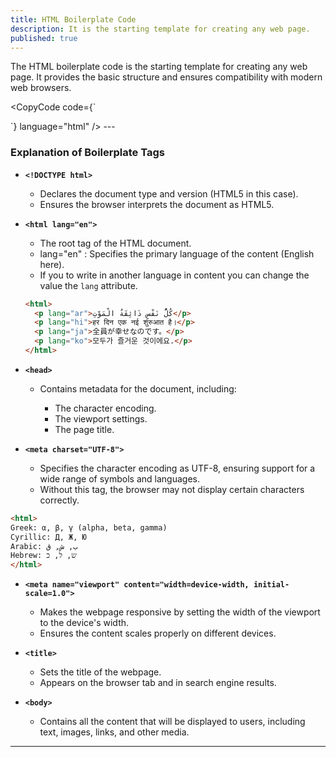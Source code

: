 ```yaml
---
title: HTML Boilerplate Code
description: It is the starting template for creating any web page.
published: true
---
```


The HTML boilerplate code is the starting template for creating any web page. It provides the basic structure and ensures compatibility with modern web browsers.

<CopyCode code={`<!DOCTYPE html>
<!-- This tells the browser which version of HTML is being used. -->
<html lang="en">
<!-- Indicates that the content's language is English. -->
<head>
    <!-- The "head" section contains meta-information about the document, such as title, styles, and scripts. -->
    <meta charset="UTF-8">
    <!-- Ensures the correct rendering of text and symbols in the document. -->
    <meta name="viewport" content="width=device-width, initial-scale=1.0">
    <!-- Makes the webpage responsive to different screen sizes. -->
    <title>title</title>
    <!-- Sets the title of the webpage, displayed in the browser tab. -->
</head>
<body>
    <!-- The "body" section contains the main content of the webpage visible to users. -->
</body>
</html>
<!-- Closes the HTML document. -->`} language="html" />
---

### Explanation of Boilerplate Tags

* **`<!DOCTYPE html>`**

  - Declares the document type and version (HTML5 in this case).
  - Ensures the browser interprets the document as HTML5.
 

* **`<html lang="en">`**

  * The root tag of the HTML document.
  * lang="en" : Specifies the primary language of the content (English here).
  * If you to write in another language in content you can change the value the `lang` attribute.

  ```html
  <html>
    <p lang="ar">كُلُّ نَفْسٍ ذَائِقَةُ الْمَوْتِ</p>
    <p lang="hi">हर दिन एक नई शुरुआत है।</p>
    <p lang="ja">全員が幸せなのです。</p>
    <p lang="ko">모두가 즐거운 것이에요.</p>
  </html>
  ```

* **`<head>`**

  * Contains metadata for the document, including:

    * The character encoding.
    * The viewport settings.
    * The page title.

* **`<meta charset="UTF-8">`**

  * Specifies the character encoding as UTF-8, ensuring support for a wide range of symbols and languages.
  * Without this tag, the browser may not display certain characters correctly.

```html
<html>
Greek: α, β, γ (alpha, beta, gamma)
Cyrillic: Д, Ж, Ю
Arabic: ب, ش, ق
Hebrew: ש, ל, כ
</html>
```

* **`<meta name="viewport" content="width=device-width, initial-scale=1.0">`**

  * Makes the webpage responsive by setting the width of the viewport to the device's width.
  * Ensures the content scales properly on different devices.

* **`<title>`**

  * Sets the title of the webpage.
  * Appears on the browser tab and in search engine results.

* **`<body>`**

  * Contains all the content that will be displayed to users, including text, images, links, and other media.

---
